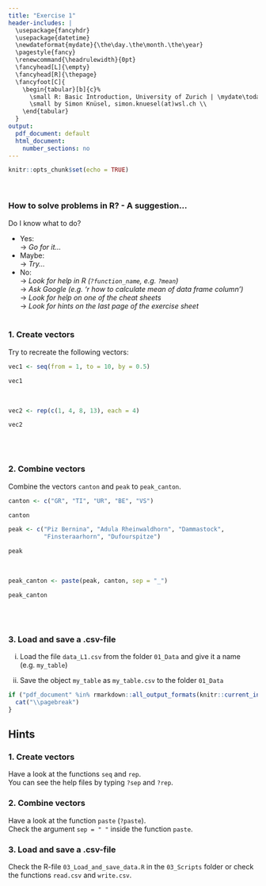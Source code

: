 ```yaml
---
title: "Exercise 1"
header-includes: |
  \usepackage{fancyhdr}
  \usepackage{datetime}
  \newdateformat{mydate}{\the\day.\the\month.\the\year}
  \pagestyle{fancy}
  \renewcommand{\headrulewidth}{0pt}
  \fancyhead[L]{\empty}
  \fancyhead[R]{\thepage}
  \fancyfoot[C]{
    \begin{tabular}[b]{c}%
      \small R: Basic Introduction, University of Zurich | \mydate\today\ \\
      \small by Simon Knüsel, simon.knuesel(at)wsl.ch \\
    \end{tabular}
  }
output:
  pdf_document: default
  html_document:
    number_sections: no
---
```


```r
knitr::opts_chunk$set(echo = TRUE)
```
<br>

### How to solve problems in R? - A suggestion...
Do I know what to do?

  + Yes:  
  $\rightarrow$ *Go for it...*
  + Maybe:  
  $\rightarrow$ *Try...*
  + No:  
  $\rightarrow$ *Look for help in R (`?function_name`, e.g. `?mean`)*  
  $\rightarrow$ *Ask Google (e.g. 'r how to calculate mean of data frame column')*  
  $\rightarrow$ *Look for help on one of the cheat sheets*  
  $\rightarrow$ *Look for hints on the last page of the exercise sheet*
<br><br>

### 1. Create vectors
Try to recreate the following vectors:

```r
vec1 <- seq(from = 1, to = 10, by = 0.5)
```
```r
vec1
```
<br>
```r
vec2 <- rep(c(1, 4, 8, 13), each = 4)
```
```r
vec2
```
<br><br>

### 2. Combine vectors
Combine the vectors `canton` and `peak` to `peak_canton`.

```r
canton <- c("GR", "TI", "UR", "BE", "VS")
```
```r
canton
```

```r
peak <- c("Piz Bernina", "Adula Rheinwaldhorn", "Dammastock", 
          "Finsteraarhorn", "Dufourspitze")
```
```r
peak
```
<br>
```r
peak_canton <- paste(peak, canton, sep = "_")
```
```r
peak_canton
```
<br><br>

### 3. Load and save a .csv-file

i) Load the file `data_L1.csv` from the folder `01_Data` and give it a name (e.g. `my_table`)

ii) Save the object `my_table` as `my_table.csv` to the folder `01_Data`


```r
if ("pdf_document" %in% rmarkdown::all_output_formats(knitr::current_input())) {
  cat("\\pagebreak")
}
```

## Hints

### 1. Create vectors
Have a look at the functions `seq` and `rep`.  
You can see the help files by typing `?sep` and `?rep`.
<br>

### 2. Combine vectors
Have a look at the function `paste` (`?paste`).  
Check the argument `sep = " "` inside the function `paste`.
<br>

### 3. Load and save a .csv-file
Check the R-file `03_Load_and_save_data.R` in the `03_Scripts` folder or check the functions `read.csv` and `write.csv`.  

